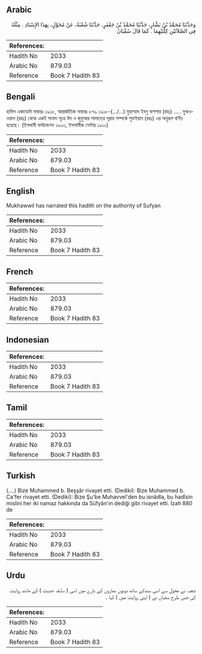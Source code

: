 ## Arabic


<div dir="rtl" lang="ar" style={{fontSize:'larger',backgroundColor:'#f8f9fa',padding:20}}>
وَحَدَّثَنَا مُحَمَّدُ بْنُ بَشَّارٍ، حَدَّثَنَا مُحَمَّدُ بْنُ جَعْفَرٍ، حَدَّثَنَا شُعْبَةُ، عَنْ مُخَوَّلٍ، بِهَذَا الإِسْنَادِ ‏.‏ مِثْلَهُ فِي الصَّلاَتَيْنِ كِلْتَيْهِمَا ‏.‏ كَمَا قَالَ سُفْيَانُ
</div>
<div style={{backgroundColor:'#f8f9fa',padding:20, marginBottom: 10}}><table> <thead> <tr> <th>References:</th> <th></th> </tr> </thead> <tbody><tr><td>Hadith No</td><td>2033</td></tr><tr><td>Arabic No</td><td>879.03</td></tr><tr><td>Reference</td><td>Book 7 Hadith 83</td></tr></tbody></table></div>

## Bengali


<div dir="ltr" lang="bn" style={{fontSize:'larger',backgroundColor:'#f8f9fa',padding:20}}>
হাদিস একাডেমি নাম্বারঃ ১৯১৮, আন্তর্জাতিক নাম্বারঃ ৮৭৯ ১৯১৮-(.../...) মুহাম্মাদ ইবনু বাশশার (রহঃ) ..... মুখাওওয়াল (রহঃ) থেকে একই সানাদ সূত্রে ঈদ ও জুমুআর সালাতের সূরাহ সম্পর্কে সুফইয়ান (রহঃ) এর অনুরূপ বর্ণিত হয়েছে। (ইসলামী ফাউন্ডেশন ১৯০৩, ইসলামীক সেন্টার ১৯১০)
</div>
<div style={{backgroundColor:'#f8f9fa',padding:20, marginBottom: 10}}><table> <thead> <tr> <th>References:</th> <th></th> </tr> </thead> <tbody><tr><td>Hadith No</td><td>2033</td></tr><tr><td>Arabic No</td><td>879.03</td></tr><tr><td>Reference</td><td>Book 7 Hadith 83</td></tr></tbody></table></div>

## English


<div dir="ltr" lang="en" style={{fontSize:'larger',backgroundColor:'#f8f9fa',padding:20}}>
Mukhawwil has narrated this hadith on the authority of Sufyan
</div>
<div style={{backgroundColor:'#f8f9fa',padding:20, marginBottom: 10}}><table> <thead> <tr> <th>References:</th> <th></th> </tr> </thead> <tbody><tr><td>Hadith No</td><td>2033</td></tr><tr><td>Arabic No</td><td>879.03</td></tr><tr><td>Reference</td><td>Book 7 Hadith 83</td></tr></tbody></table></div>

## French


<div dir="ltr" lang="fr" style={{fontSize:'larger',backgroundColor:'#f8f9fa',padding:20}}>

</div>
<div style={{backgroundColor:'#f8f9fa',padding:20, marginBottom: 10}}><table> <thead> <tr> <th>References:</th> <th></th> </tr> </thead> <tbody><tr><td>Hadith No</td><td>2033</td></tr><tr><td>Arabic No</td><td>879.03</td></tr><tr><td>Reference</td><td>Book 7 Hadith 83</td></tr></tbody></table></div>

## Indonesian


<div dir="ltr" lang="id" style={{fontSize:'larger',backgroundColor:'#f8f9fa',padding:20}}>

</div>
<div style={{backgroundColor:'#f8f9fa',padding:20, marginBottom: 10}}><table> <thead> <tr> <th>References:</th> <th></th> </tr> </thead> <tbody><tr><td>Hadith No</td><td>2033</td></tr><tr><td>Arabic No</td><td>879.03</td></tr><tr><td>Reference</td><td>Book 7 Hadith 83</td></tr></tbody></table></div>

## Tamil


<div dir="ltr" lang="ta" style={{fontSize:'larger',backgroundColor:'#f8f9fa',padding:20}}>

</div>
<div style={{backgroundColor:'#f8f9fa',padding:20, marginBottom: 10}}><table> <thead> <tr> <th>References:</th> <th></th> </tr> </thead> <tbody><tr><td>Hadith No</td><td>2033</td></tr><tr><td>Arabic No</td><td>879.03</td></tr><tr><td>Reference</td><td>Book 7 Hadith 83</td></tr></tbody></table></div>

## Turkish


<div dir="ltr" lang="tr" style={{fontSize:'larger',backgroundColor:'#f8f9fa',padding:20}}>
(….) Bize Muhammed b. Beşşâr rivayet etti. (Dediki): Bize Muhammed b. Ca'fer rivayet etti. (Dediki): Bize Şu'be Muhavvel'den bu isnâdla, bu hadîsin mislini her iki namaz hakkında da Süfyân'ın dediği gibi rivayet etti. İzah 880 de
</div>
<div style={{backgroundColor:'#f8f9fa',padding:20, marginBottom: 10}}><table> <thead> <tr> <th>References:</th> <th></th> </tr> </thead> <tbody><tr><td>Hadith No</td><td>2033</td></tr><tr><td>Arabic No</td><td>879.03</td></tr><tr><td>Reference</td><td>Book 7 Hadith 83</td></tr></tbody></table></div>

## Urdu


<div dir="rtl" lang="ur" style={{fontSize:'larger',backgroundColor:'#f8f9fa',padding:20}}>
شعبہ نے مخول سے اسی سندکے ساتھ دونوں نمازوں کے بارے میں اسی ( سابقہ حدیث ) کے مانند روایت کی جس طرح سفیان نے ( اپنی روایت میں ) کہا ۔
</div>
<div style={{backgroundColor:'#f8f9fa',padding:20, marginBottom: 10}}><table> <thead> <tr> <th>References:</th> <th></th> </tr> </thead> <tbody><tr><td>Hadith No</td><td>2033</td></tr><tr><td>Arabic No</td><td>879.03</td></tr><tr><td>Reference</td><td>Book 7 Hadith 83</td></tr></tbody></table></div>